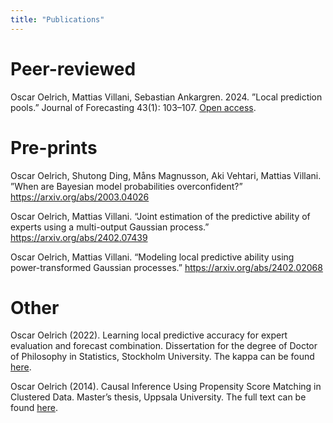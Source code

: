 ```yaml
---
title: "Publications"
---
```


# Peer-reviewed


Oscar Oelrich, Mattias Villani, Sebastian Ankargren. 2024. ”Local prediction pools.” Journal of Forecasting 43(1): 103–107. [Open access](https://onlinelibrary.wiley.com/doi/10.1002/for.3030).


# Pre-prints


Oscar Oelrich, Shutong Ding, Måns Magnusson, Aki Vehtari, Mattias Villani. ”When are Bayesian model probabilities overconfident?” <https://arxiv.org/abs/2003.04026>

Oscar Oelrich, Mattias Villani. "Joint estimation of the predictive ability of experts using a multi-output Gaussian process." <https://arxiv.org/abs/2402.07439>

Oscar Oelrich, Mattias Villani. "Modeling local predictive ability using power-transformed Gaussian processes." <https://arxiv.org/abs/2402.02068>

# Other

Oscar Oelrich (2022). Learning local predictive accuracy for expert evaluation and forecast combination. Dissertation for the degree of Doctor of Philosophy in Statistics, Stockholm University. The kappa can be found [here](http://www.diva-portal.org/smash/record.jsf?pid=diva2%3A1708601&dswid=-4706).

Oscar Oelrich (2014). Causal Inference Using Propensity Score Matching in Clustered Data. Master's thesis, Uppsala University. The full text can be found [here](https://uu.diva-portal.org/smash/record.jsf?dswid=5279&pid=diva2%3A723279&c=2&searchType=SIMPLE&language=en&query=oscar+oelrich&af=%5B%5D&aq=%5B%5B%5D%5D&aq2=%5B%5B%5D%5D&aqe=%5B%5D&noOfRows=50&sortOrder=author_sort_asc&sortOrder2=title_sort_asc&onlyFullText=false&sf=all).
